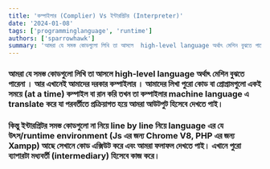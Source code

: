 ```yaml
---
title: 'কম্পাইলার (Complier) Vs ইন্টারপ্রিটর (Interpreter)'
date: '2024-01-08'
tags: ['programminglanguage', 'runtime']
authors: ['sparrowhawk']
summary: 'আমরা যে সমস্ত কোডগুলো লিখি তা আসলে  high-level language অর্থাৎ মেশিন বুঝতে পারেনা। আর এখানেই আমাদের দরকার কম্পাইলার ।'
---
```


### আমরা যে সমস্ত কোডগুলো লিখি তা আসলে **high-level language** অর্থাৎ মেশিন বুঝতে পারেনা । আর এখানেই আমাদের দরকার কম্পাইলার । আমাদের লিখা পুরো কোড বা প্রোগ্রামগুলো একই সময়ে (at a time) কম্পাইল বা রান করি তখন তা কম্পাইলার machine language  এ translate করে যা পরবর্তীতে প্রক্রিয়াগত হয়ে আমরা আউটপুট হিসেবে দেখতে পাই। 

### কিন্তু ইন্টারপ্রিটর সমস্ত কোডগুলো না নিয়ে **line by line** নিয়ে language এর যে উৎস/runtime environment (Js এর জন্য Chrome V8, PHP  এর জন্য Xampp) আছে সেখানে কোড এক্সিউট করে এবং আমরা ফলাফল দেখতে পাই। এখানে পুরো ব্যাপারটা মধ্যবর্তী (intermediary) হিসেবে কাজ করে।